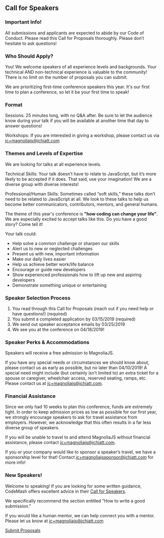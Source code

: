 
<Card mx="10%" my="48px">

## Call for Speakers

### Important Info!

All submissions and applicants are expected to abide by our <Link to="/codeofconduct">Code of Conduct</Link>.
Please read this Call for Proposals thoroughly. Please don’t hesitate to ask questions!

### Who Should Apply?

You! We welcome speakers of all experience levels and backgrounds.
Your technical AND non-technical experience is valuable to the community!
There is no limit on the number of proposals you can submit.

We are prioritizing first-time conference speakers this year. It's our first time to plan a conference, so let it be your first time to speak!

### Format

Sessions: 25 minutes long, with no Q&A after. Be sure to let the audience know during your talk if you will be available at another time that day to answer questions!

Workshops: If you are interested in giving a workshop, please contact us via <a href="mailto:jc+magnoliajs@jchiatt.com">jc+magnoliajs@jchiatt.com</a>

### Themes and Levels of Expertise

We are looking for talks at all experience levels.

Technical Skills: Your talk doesn’t have to relate to JavaScript, but it’s more likely to be accepted if it does.
That said, use your imagination! We are a diverse group with diverse interests!

Professional/Human Skills: Sometimes called “soft skills,” these talks don’t need to be related to JavaScript at all.
We look to these talks to help us become better communicators, contributors, mentors, and general humans.

The theme of this year's conference is **"how coding can change your life"**. We are especially excited to accept talks like this. Do you have a good story? Come tell it!

Your talk could:

- Help solve a common challenge or sharpen our skills
- Alert us to new or neglected challenges
- Present us with new, important information
- Make our daily lives easier
- Help us achieve better work/life balance
- Encourage or guide new developers
- Show experienced professionals how to lift up new and aspiring developers
- Demonstrate something unique or entertaining

### Speaker Selection Process

1.  You read through this Call for Proposals (reach out if you need help or have questions!) (required)
1.  You submit a completed application by 03/15/2019 (required)
1.  We send out speaker acceptance emails by 03/25/2019
1.  We see you at the conference on 04/18/2019!

### Speaker Perks & Accommodations

Speakers will receive a free admission to MagnoliaJS.

If you have any special needs or circumstances we should know about, please contact us as early as possible,
but no later than 04/10/2019! A special need might include (but certainly isn’t limited to)
an extra ticket for a spouse or caregiver, wheelchair access, reserved seating, ramps, etc.
Please contact us at <a href="mailto:jc+magnoliajs@jchiatt.com">jc+magnoliajs@jchiatt.com</a>.

### Financial Assistance

Since we only had 10 weeks to plan this conference, funds are extremely tight.
In order to keep admission prices as low as possible for our first year, we strongly encourage speakers
to ask for travel assistance from employers. However, we acknowledge that this often results in a far less
diverse group of speakers.

If you will be unable to travel to and attend MagnoliaJS without financial assistance,
please contact <a href="mailto:jc+magnoliajs@jchiatt.com">jc+magnoliajs@jchiatt.com</a>.

If you or your company would like to sponsor a speaker’s travel, we have a sponsorship level for that!
Contact <a href="mailto:jc+magnoliajssponsor@jchiatt.com">jc+magnoliajssponsor@jchiatt.com</a> for more info!

### New Speakers!

Welcome to speaking! If you are looking for some written guidance, CodeMash offers excellent advice
in their <a href="http://www.codemash.org/call-speakers/" target="_blank" rel="noopener noreferrer">Call for Speakers</a>.

We specifically recommend the section entitled “How to write a good submission.”

If you would like a human mentor, we can help connect you with a mentor.
Please let us know at <a href="mailto:jc+magnoliajs@jchiatt.com">jc+magnoliajs@jchiatt.com</a>

<a href="#" target="_blank" rel="noopener noreferrer">Submit Proposals</a>

</Card>
